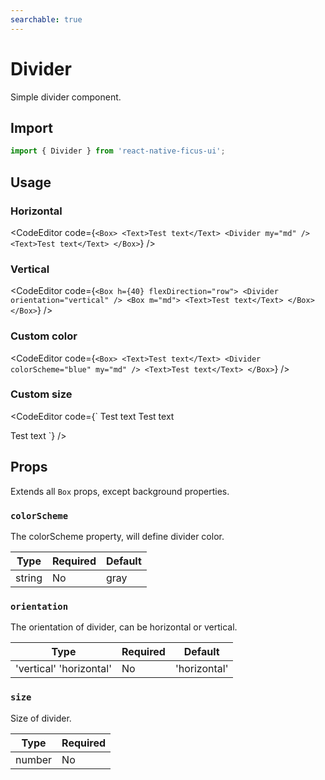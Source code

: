 ```yaml
---
searchable: true
---
```




# Divider

Simple divider component.

## Import

```js
import { Divider } from 'react-native-ficus-ui';
```

## Usage

### Horizontal

<CodeEditor code={`<Box>
  <Text>Test text</Text>
  <Divider my="md" />
  <Text>Test text</Text>
</Box>`} />

### Vertical

<CodeEditor code={`<Box h={40} flexDirection="row">
  <Divider orientation="vertical" />
  <Box m="md">
    <Text>Test text</Text>
  </Box>
</Box>`} />

### Custom color

<CodeEditor code={`<Box>
  <Text>Test text</Text>
  <Divider colorScheme="blue" my="md" />
  <Text>Test text</Text>
</Box>`} />

### Custom size

<CodeEditor code={`<Box>
  <Text>Test text</Text>
  <Divider size={10} my="md" />
  <Text>Test text</Text>

  <Box mt="xl" h={40} flexDirection="row">
    <Divider size={10} orientation="vertical" />
    <Box m="md">
      <Text>Test text</Text>
    </Box>
  </Box>
</Box>`} />

## Props

Extends all `Box` props, except background properties.

### `colorScheme`

The colorScheme property, will define divider color.

| Type   | Required | Default |
| ------ | -------- | ------- |
| string | No       | gray    |

### `orientation`

The orientation of divider, can be horizontal or vertical.

| Type                    | Required | Default      |
| ----------------------- | -------- | ------------ |
| 'vertical' 'horizontal' | No       | 'horizontal' |

### `size`

Size of divider.

| Type   | Required |
| ------ | -------- |
| number | No       |
